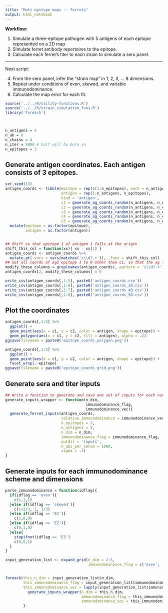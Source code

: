 ```yaml
---
title: "Muti epitope maps -- ferrets"
output: html_notebook
---
```




**Workflow:**

1. Simulate a three-epitope pathogen with 5 antigens of each epitope represented on a 2D map.
2. Simulate ferret antibody repertoires to the epitope.
3. Calculate each ferret's titer to each strain to simulate a sero panel.

------

Next script:

4. From the sero panel, infer the "strain map" in 1, 2, 3, ... 8 dimensions.
5. Repeat under conditions of even, skewed, and variable immunodominance.
6. Calculate the map error for each fit.



```r
source('../../R/utility-functions.R')
source('../../R/strain_simulation_funs.R')
library('foreach')



n_antigens = 5
n_ab = 0
n_chains = 4
n_iter = 5000 # half will be burn in
n_epitopes = 3

```

## Generate antigen coordinates. Each antigen consists of 3 epitopes.
```r
set.seed(13)
antigen_coords <- tibble(epitope = rep(c(1:n_epitopes), each = n_antigens),
                         antigen = rep(1:n_antigens, n_epitopes),
                         kind = 'antigen',
                         c1 = generate_ag_coords_random(n_antigens, n_epitopes),
                         c2 = generate_ag_coords_random(n_antigens, n_epitopes),
                         c3 = generate_ag_coords_random(n_antigens, n_epitopes),
                         c4 = generate_ag_coords_random(n_antigens, n_epitopes),
                         c5 = generate_ag_coords_random(n_antigens, n_epitopes)) %>%
  mutate(epitope = as.factor(epitope),
         antigen = as.factor(antigen))


## Shift so that epitope 1 of antigen 1 falls at the origin
shift_this_col = function(xx){ xx - xx[1] }
antigen_coords <- antigen_coords %>%
  mutate_at(.vars = vars(matches('c\\d?.+')), .funs = shift_this_col)
## Set all coords of ag2 epitope 1 to 0 other than c1, so that the ag falls on the x axis
modify_these_columns = grep(names(antigen_coords), pattern = 'c\\d?.+')[-1]
antigen_coords[2, modify_these_columns] = 0

write_csv(antigen_coords[,1:5], paste0('antigen_coords.csv'))
write_csv(antigen_coords[,1:6], paste0('antigen_coords_3D.csv'))
write_csv(antigen_coords[,1:7], paste0('antigen_coords_4D.csv'))
write_csv(antigen_coords[,1:8], paste0('antigen_coords_5D.csv'))
```

## Plot the coordinates
```r
antigen_coords[,1:5] %>%
  ggplot() +
  geom_point(aes(x = c1, y = c2, color = antigen, shape = epitope)) +
  geom_polygon(aes(x = c1, y = c2, fill = antigen), alpha = .2)
ggsave(filename = paste0('epitope_coords_polygon.png'))
```

```r
antigen_coords[,1:5] %>%
  ggplot() +
  geom_point(aes(x = c1, y = c2, color = antigen, shape = epitope)) +
  facet_wrap(.~epitope)
ggsave(filename = paste0('epitope_coords_grid.png'))
```
## Generate sera and titer inputs
```r
## Write a function to generate and save one set of inputs for each number of dimensions per epitope (n_dim) and immunodomiannce scheme
generate_inputs_wrapper <- function(n_dim,
                                    immunodominance_flag,
                                    immunodominance_vec){
  generate_ferret_inputs(antigen_coords, 
                         relative_immunodominance = immunodominance_vec, 
                         n_epitopes = 3, 
                         n_antigens = 5, 
                         n_dim = n_dim, 
                         immunodominance_flag = immunodominance_flag, 
                         outdir = 'inputs',
                         n_abs_per_serum = 1000, 
                         sigma = .1)
}
```

## Generate inputs for each immunodominance scheme and dimensions
```r
parse_immunodominance = function(idflag){
  if(idflag == 'even'){
    c(1,1,1)
  }else if(idflag == 'skewed'){
    c(1+2/3, 1, 1/3)
  }else if(idflag == 'E1'){
    c(1,0,0)
  }else if(idflag == 'E2'){
    c(0,1,0)
  }else{
    stopifnot(idflag == 'E3')
    c(0,0,1)
  }
}

input_generation_list <- expand_grid(n_dim = 2:5,
                                     immunodominance_flag = c('even', 'skewed', 'E1', 'E2', 'E3')) 


foreach(this_n_dim = input_generation_list$n_dim,
        this_immunodominance_flag = input_generation_list$immunodominance_flag,
        this_immunodominance_vec = lapply(input_generation_list$immunodominance_flag, parse_immunodominance)) %do% {
          generate_inputs_wrapper(n_dim = this_n_dim, 
                                  immunodominance_flag = this_immunodominance_flag, 
                                  immunodominance_vec = this_immunodominance_vec)
        }
```